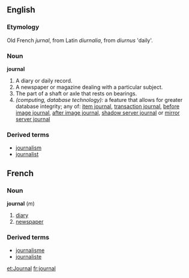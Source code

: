 ==English==

===Etymology===
Old French ''jurnal'', from Latin ''diurnalia'', from ''diurnus'' 'daily'.

===Noun===
'''journal'''
#A diary or daily record.
#A newspaper or magazine dealing with a particular subject.
#The part of a shaft or axle that rests on bearings.
#''(computing, database technology):'' a feature that allows for greater database integrity; any of: [[item journal]], [[transaction journal]], [[before image journal]], [[after image journal]], [[shadow server journal]] or [[mirror server journal]]
<!-- [[item journal]] - individual records added, changed or removed, [[transaction journal]], items that have been grouped into "transactions", [[before image journal]], (BIJ - pronounced "bitch" when rolling back) journal of what the "block" looked like before a record was added,  [[after image journal]], journal of what block "will" look like when written to disk (two phase commit to disk), [[shadow server journal]] logical mirror on separate server.  [[mirror server journal]] block-by-block mirror on a separate server.  -->

===Derived terms===
*[[journalism]]
*[[journalist]]

==French==
===Noun===
'''journal''' (''m'')
#[[diary]]
#[[newspaper]]
===Derived terms===
*[[journalisme]]
*[[journaliste]]
[[et:Journal]]
[[fr:journal]]